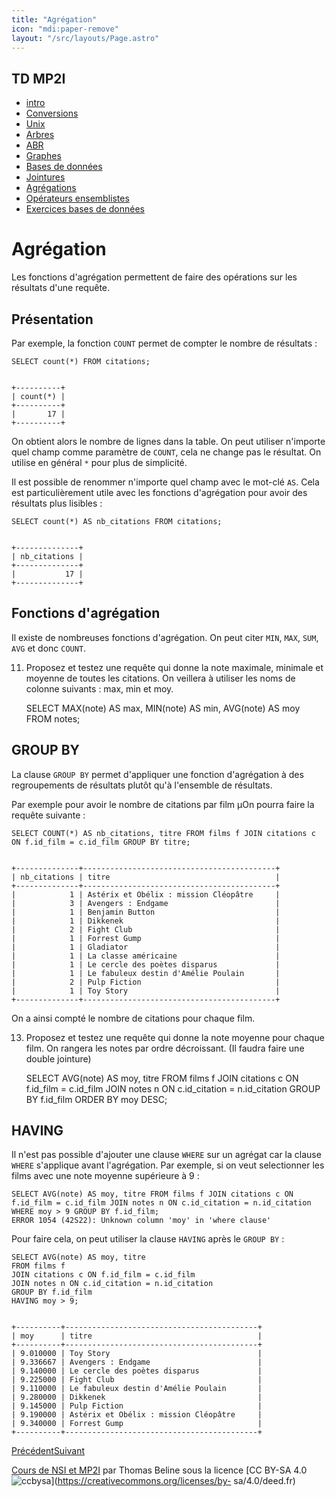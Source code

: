 ```yaml
---
title: "Agrégation"
icon: "mdi:paper-remove"
layout: "/src/layouts/Page.astro"
---
```

 
## TD MP2I

  - [intro](.)
  - [Conversions](conversions)
  - [Unix](unix)
  - [Arbres](arbres)
  - [ABR](arbres-binaires-recherche)
  - [Graphes](graphes)
  - [Bases de données](bases-de-donnees)
  - [Jointures](jointures)
  - [Agrégations](agregation)
  - [Opérateurs ensemblistes](operateurs-ensemblistes)
  - [Exercices bases de données](exercices-db)

# Agrégation

Les fonctions d'agrégation permettent de faire des opérations sur les
résultats d'une requête.

## Présentation

Par exemple, la fonction `COUNT` permet de compter le nombre de résultats :

    
    
    SELECT count(*) FROM citations;
    
    
    +----------+
    | count(*) |
    +----------+
    |       17 |
    +----------+

On obtient alors le nombre de lignes dans la table. On peut utiliser n'importe
quel champ comme paramètre de `COUNT`, cela ne change pas le résultat. On
utilise en général `*` pour plus de simplicité.

Il est possible de renommer n'importe quel champ avec le mot-clé `AS`. Cela
est particulièrement utile avec les fonctions d'agrégation pour avoir des
résultats plus lisibles :

    
    
    SELECT count(*) AS nb_citations FROM citations;
    
    
    +--------------+
    | nb_citations |
    +--------------+
    |           17 |
    +--------------+

## Fonctions d'agrégation

Il existe de nombreuses fonctions d'agrégation. On peut citer `MIN`, `MAX`,
`SUM`, `AVG` et donc `COUNT`.

11. Proposez et testez une requête qui donne la note maximale, minimale et
moyenne de toutes les citations. On veillera à utiliser les noms de colonne
suivants : max, min et moy.

    
    
    SELECT MAX(note) AS max, MIN(note) AS min, AVG(note) AS moy FROM notes;

## GROUP BY

La clause `GROUP BY` permet d'appliquer une fonction d'agrégation à des
regroupements de résultats plutôt qu'à l'ensemble de résultats.

Par exemple pour avoir le nombre de citations par film µOn pourra faire la
requête suivante :

    
    
    SELECT COUNT(*) AS nb_citations, titre FROM films f JOIN citations c ON f.id_film = c.id_film GROUP BY titre;
    
    
    +--------------+-------------------------------------------+
    | nb_citations | titre                                     |
    +--------------+-------------------------------------------+
    |            1 | Astérix et Obélix : mission Cléopâtre     |
    |            3 | Avengers : Endgame                        |
    |            1 | Benjamin Button                           |
    |            1 | Dikkenek                                  |
    |            2 | Fight Club                                |
    |            1 | Forrest Gump                              |
    |            1 | Gladiator                                 |
    |            1 | La classe américaine                      |
    |            1 | Le cercle des poètes disparus             |
    |            1 | Le fabuleux destin d'Amélie Poulain       |
    |            2 | Pulp Fiction                              |
    |            1 | Toy Story                                 |
    +--------------+-------------------------------------------+

On a ainsi compté le nombre de citations pour chaque film.

13. Proposez et testez une requête qui donne la note moyenne pour chaque
film. On rangera les notes par ordre décroissant. (Il faudra faire une double
jointure)

    
    
    SELECT AVG(note) AS moy, titre
    FROM films f
    JOIN citations c ON f.id_film = c.id_film
    JOIN notes n ON c.id_citation = n.id_citation
    GROUP BY f.id_film
    ORDER BY moy DESC;

## HAVING

Il n'est pas possible d'ajouter une clause `WHERE` sur un agrégat car la
clause `WHERE` s'applique avant l'agrégation. Par exemple, si on veut
selectionner les films avec une note moyenne supérieure à 9 :

    
    
    SELECT AVG(note) AS moy, titre FROM films f JOIN citations c ON f.id_film = c.id_film JOIN notes n ON c.id_citation = n.id_citation WHERE moy > 9 GROUP BY f.id_film;
    ERROR 1054 (42S22): Unknown column 'moy' in 'where clause'

Pour faire cela, on peut utiliser la clause `HAVING` après le `GROUP BY` :

    
    
    SELECT AVG(note) AS moy, titre
    FROM films f
    JOIN citations c ON f.id_film = c.id_film
    JOIN notes n ON c.id_citation = n.id_citation
    GROUP BY f.id_film
    HAVING moy > 9;
    
    
    +----------+-------------------------------------------+
    | moy      | titre                                     |
    +----------+-------------------------------------------+
    | 9.010000 | Toy Story                                 |
    | 9.336667 | Avengers : Endgame                        |
    | 9.140000 | Le cercle des poètes disparus             |
    | 9.225000 | Fight Club                                |
    | 9.110000 | Le fabuleux destin d'Amélie Poulain       |
    | 9.280000 | Dikkenek                                  |
    | 9.145000 | Pulp Fiction                              |
    | 9.190000 | Astérix et Obélix : mission Cléopâtre     |
    | 9.340000 | Forrest Gump                              |
    +----------+-------------------------------------------+

[Précédent](jointures)[Suivant](operateurs-ensemblistes)

[Cours de NSI et MP2I](https://kxs.fr/cours/) par Thomas Beline sous la
licence [CC BY-SA 4.0
![ccbysa](//cours/ccbysa.svg)](https://creativecommons.org/licenses/by-
sa/4.0/deed.fr)

